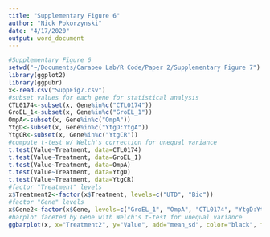```yaml
---
title: "Supplementary Figure 6"
author: "Nick Pokorzynski"
date: "4/17/2020"
output: word_document
---
```


```r
#Supplementary Figure 6
setwd("~/Documents/Carabeo Lab/R Code/Paper 2/Supplementary Figure 7")
library(ggplot2)
library(ggpubr)
x<-read.csv("SuppFig7.csv")
#subset values for each gene for statistical analysis
CTL0174<-subset(x, Gene%in%c("CTL0174"))
GroEL_1<-subset(x, Gene%in%c("GroEL_1"))
OmpA<-subset(x, Gene%in%c("OmpA"))
YtgD<-subset(x, Gene%in%c("YtgD:YtgA"))
YtgCR<-subset(x, Gene%in%c("YtgCR"))
#compute t-test w/ Welch's correction for unequal variance
t.test(Value~Treatment, data=CTL0174)
t.test(Value~Treatment, data=GroEL_1)
t.test(Value~Treatment, data=OmpA)
t.test(Value~Treatment, data=YtgD)
t.test(Value~Treatment, data=YtgCR)
#factor "Treatment" levels
x$Treatment2<-factor(x$Treatment, levels=c("UTD", "Bic"))
#factor "Gene" levels
x$Gene2<-factor(x$Gene, levels=c("GroEL_1", "OmpA", "CTL0174", "YtgD:YtgA", "YtgCR"))
#barplot faceted by Gene with Welch's t-test for unequal variance 
ggbarplot(x, x="Treatment2", y="Value", add="mean_sd", color="black", fill="Treatment2", palette=c("firebrick4", "firebrick3"), facet.by="Gene2", ncol=5) + scale_y_continuous(expand=expand_scale(mult=c(0,0.1))) + ylab(label="3'-to-5' Ratio") + rremove("legend") + theme(axis.text.x=element_text(angle=45, hjust=1)) + rremove("xlab") + geom_exec(geomfunc=geom_point, data=x, x="Treatment2", y="Value", colour="black") + stat_compare_means(comparisons=list(c("UTD", "Bic")), label="p.signif", method="t.test", label.y=1.25) 
```
